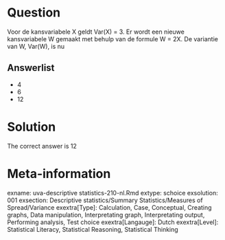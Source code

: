 Question
========

Voor de kansvariabele X geldt Var(X) = 3. Er wordt een nieuwe kansvariabele W gemaakt met behulp van de formule W = 2X. De variantie van W, Var(W), is nu 

Answerlist
----------
* 4
* 6
* 12

Solution
========

The correct answer is  12 

Meta-information
================
exname: uva-descriptive statistics-210-nl.Rmd 
extype: schoice 
exsolution: 001 
exsection: Descriptive statistics/Summary Statistics/Measures of Spread/Variance
exextra[Type]: Calculation, Case, Conceptual, Creating graphs, Data manipulation, Interpretating graph, Interpretating output, Performing analysis, Test choice 
exextra[Langauge]: Dutch 
exextra[Level]: Statistical Literacy, Statistical Reasoning, Statistical Thinking 
